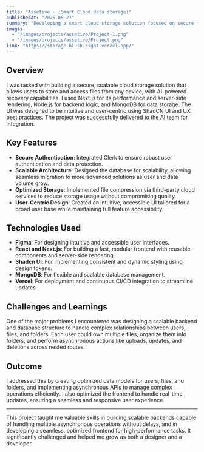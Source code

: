 ```yaml
---
title: "Assetive - (Smart Cloud data storage)"
publishedAt: "2025-05-27"
summary: "Developing a smart cloud storage solution focused on secure file storage, data protection, and intelligent recovery capabilities."
images:
  - "/images/projects/assetive/Project-1.png"
  - "/images/projects/assetive/Project.png"
link: "https://storage-blush-eight.vercel.app/"
---
```


## Overview

I was tasked with building a secure, scalable cloud storage solution that allows users to store and access files from any device, with AI-powered recovery capabilities. I used Next.js for its performance and server-side rendering, Node.js for backend logic, and MongoDB for data storage. The UI was designed to be intuitive and user-centric using ShadCN UI and UX best practices. The project was successfully delivered to the AI team for integration.

## Key Features

- **Secure Authentication**: Integrated Clerk to ensure robust user authentication and data protection.
- **Scalable Architecture**: Designed the database for scalability, allowing seamless migration to more advanced solutions as user and data volume grow.
- **Optimized Storage**: Implemented file compression via third-party cloud services to reduce storage usage without compromising quality.
- **User-Centric Design**: Created an intuitive, accessible UI tailored for a broad user base while maintaining full feature accessibility.

## Technologies Used

- **Figma**: For designing intuitive and accessible user interfaces.
- **React and Next.js**: For building a fast, modular frontend with reusable components and server-side rendering.
- **Shadcn UI**: For implementing consistent and dynamic styling using design tokens.
- **MongoDB**: For flexible and scalable database management.
- **Vercel**: For deployment and continuous CI/CD integration to streamline updates.

## Challenges and Learnings

One of the major problems I encountered was designing a scalable backend and database structure to handle complex relationships between users, files, and folders. Each user could own multiple files, organize them into folders, and perform asynchronous actions like uploads, updates, and deletions across nested routes.

## Outcome

I addressed this by creating optimized data models for users, files, and folders, and implementing asynchronous APIs to manage complex operations efficiently. I also optimized the frontend to handle real-time updates, ensuring a seamless and responsive user experience.

---

This project taught me valuable skills in building scalable backends capable of handling multiple asynchronous operations without delays, and in developing a seamless, optimized frontend for high-performance tasks. It significantly challenged and helped me grow as both a designer and a developer.
